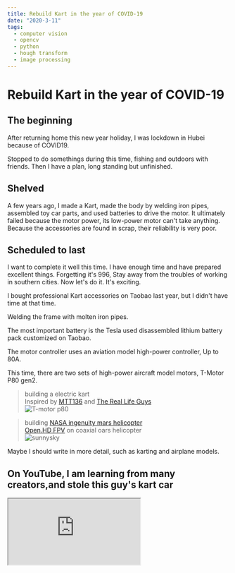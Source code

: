 ```yaml
---
title: Rebuild Kart in the year of COVID-19
date: "2020-3-11"
tags:
  - computer vision
  - opencv
  - python
  - hough transform
  - image processing
---
```


# Rebuild Kart in the year of COVID-19

## The beginning

After returning home this new year holiday, I was lockdown in Hubei because of COVID19.

Stopped to do somethings during this time, fishing and outdoors with friends. Then I have a plan, long standing but unfinished.

## Shelved

A few years ago, I made a Kart, made the body by welding iron pipes, assembled toy car parts, and used batteries to drive the motor.
It ultimately failed because the motor power, its low-power motor can't take anything.
Because the accessories are found in scrap, their reliability is very poor.

## Scheduled to last

I want to complete it well this time. I have enough time and have prepared excellent things.
Forgetting it's 996,
Stay away from the troubles of working in southern cities.
Now let's do it. It's exciting.

I bought professional Kart accessories on Taobao last year, but I didn't have time at that time.

Welding the frame with molten iron pipes.

The most important battery is the Tesla used disassembled lithium battery pack customized on Taobao.

The motor controller uses an aviation model high-power controller, Up to 80A.

This time, there are two sets of high-power aircraft model motors, T-Motor P80 gen2.

> building a electric kart  
> Inspired by [MTT136](https://www.youtube.com/watch?v=gcIwrdeP21s) and [The Real Life Guys](https://www.youtube.com/@TheRealLifeGuys)  
> ![T-motor p80](https://raw.githubusercontent.com/fromwhite/bluerover/master/assets/screenshot/IMG_5490.JPG)

> building [NASA ingenuity mars helicopter](https://mars.nasa.gov/technology/helicopter/)  
> [Open.HD FPV](https://github.com/OpenHD/OpenHD) on coaxial oars helicopter  
> ![sunnysky](https://raw.githubusercontent.com/fromwhite/MarsRanger/master/assets/screenshot/IMG_9293.jpg)

Maybe I should write in more detail, such as karting and airplane models.

## On YouTube, I am learning from many creators,and stole this guy's kart car

<div style={{ padding: "6vh 10vw" }}>
  <iframe
    src="https://www.youtube.com/embed/54JQjlaMpPw"
    title="YouTube video player"
    className="wrapper-full"
    style={{ aspectRatio: "16/9" }}
    allow="accelerometer; autoplay; clipboard-write; encrypted-media; gyroscope; picture-in-picture; web-share"
  />
</div>
